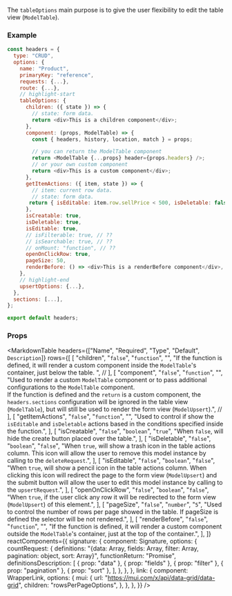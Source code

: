 
The `tableOptions` main purpose is to give the user flexibility to edit the table view (`ModelTable`).

### Example

```js
const headers = {
  type: "CRUD",
  options: {
    name: "Product",
    primaryKey: "reference",
    requests: {...},
    route: {...},
    // highlight-start
    tableOptions: {
      children: ({ state }) => {
        // state: form data.
        return <div>This is a children component</div>;
      },
      component: (props, ModelTable) => {
        const { headers, history, location, match } = props;

        // you can return the ModelTable component
        return <ModelTable {...props} header={props.headers} />;
        // or your own custom component
        return <div>This is a custom component</div>;
      },
      getItemActions: ({ item, state }) => {
        // item: current row data.
        // state: form data.
       return { isEditable: item.row.sellPrice < 500, isDeletable: false };
      },
      isCreatable: true,
      isDeletable: true,
      isEditable: true,
      // isFilterable: true, // ??
      // isSearchable: true, // ??
      // onMount: "function", // ??
      openOnClickRow: true,
      pageSize: 50,
      renderBefore: () => <div>This is a renderBefore component</div>,
    },
    // highlight-end
    upsertOptions: {...},
  },
  sections: [...],
};

export default headers;
```

### Props

<MarkdownTable
  headers={["Name", "Required", "Type", "Default", `Description`]}
  rows={[
    [
      "children",
      "`false`",
      "`function`",
      "",
      "If the function is defined, it will render a custom component inside the `ModelTable`'s container, just below the table. ", //<rc cn=link o=children/> <rc cn=signature o=countRequest />
    ],
    [
      "component",
      "`false`",
      "`function`",
      "",
      "Used to render a custom `ModelTable` component or to pass additional configurations to the `ModelTable` component. <br /> If the function is defined and the `return` is a custom component, the `headers.sections` configuration will be ignored in the table view (`ModelTable`), but will still be used to render the form view (`ModelUpsert`).", //<rc cn=signature o=countRequest />
    ],
    [
      "getItemActions",
      "`false`",
      "`function`",
      "",
      "Used to control if show the `isEditable` and `isDeletable` actions based in the conditions specified inside the function.",
    ],
    [
      "isCreatable",
      "`false`",
      "`boolean`",
      "`true`",
      "When `false`, will hide the create button placed over the table.",
    ],
    [
      "isDeletable",
      "`false`",
      "`boolean`",
      "`false`",
      "When `true`, will show a trash icon in the table actions column. This icon will allow the user to remove this model instance by calling to the `deleteRequest`.",
    ],
    [
      "isEditable",
      "`false`",
      "`boolean`",
      "`false`",
      "When `true`, will show a pencil icon in the table actions column. When clicking this icon will redirect the page to the form view (`ModelUpsert`) and the submit button will allow the user to edit this model instance by calling to the `upsertRequest`.",
    ],
    [
      "openOnClickRow",
      "`false`",
      "`boolean`",
      "`false`",
      "When `true`, if the user click any row it will be redirected to the form view (`ModelUpsert`) of this element.",
    ],
    [
      "pageSize",
      "`false`",
      "`number`",
      "`5`",
      "Used to control the number of rows per page showed in the table. If pageSize is defined the <rc cn=link o=mui > </rc> selector will be not rendered.",
    ],
    [
      "renderBefore",
      "`false`",
      "`function`",
      "",
      "If the function is defined, it will render a custom component outside the `ModelTable`'s container, just at the top of the container.",
    ],
  ]}
  reactComponents={{
    signature: {
      component: Signature,
      options: {
        countRequest: {
          definitions:
            "{data: Array, fields: Array, filter: Array, pagination: object, sort: Array}",
          functionReturn: "Promise",
          definitionsDescription: [
            { prop: "data" },
            { prop: "fields" },
            { prop: "filter" },
            { prop: "pagination" },
            { prop: "sort" },
          ],
        },
      },
    },
    link: {
      component: WrapperLink,
      options: {
        mui: {
          url: "https://mui.com/x/api/data-grid/data-grid",
          children: "rowsPerPageOptions",
        },
      },
    },
  }}
/>
